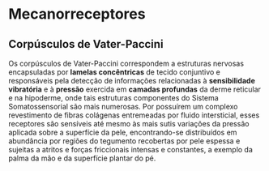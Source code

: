 # Mecanorreceptores

## Corpúsculos de Vater-Paccini

Os corpúsculos de Vater-Paccini correspondem a estruturas nervosas encapsuladas por **lamelas concêntricas** de tecido conjuntivo e responsáveis pela detecção de informações relacionadas à **sensibilidade vibratória** e à **pressão** exercida em **camadas profundas** da derme reticular e na hipoderme, onde tais estruturas componentes do Sistema Somatossensorial são mais numerosas. Por possuírem um complexo revestimento de fibras colágenas entremeadas por fluido intersticial, esses receptores são sensíveis até mesmo às mais sutis variações da pressão aplicada sobre a superfície da pele, encontrando-se distribuídos em abundância por regiões do tegumento recobertas por pele espessa e sujeitas a atritos e forças friccionais intensas e constantes, a exemplo da palma da mão e da superfície plantar do pé. 